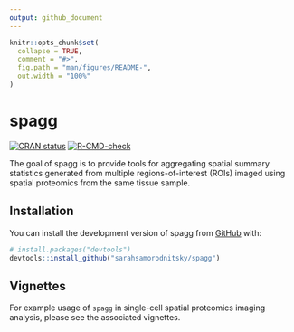 ```yaml
---
output: github_document
---
```


<!-- README.md is generated from README.Rmd. Please edit that file -->

```r
knitr::opts_chunk$set(
  collapse = TRUE,
  comment = "#>",
  fig.path = "man/figures/README-",
  out.width = "100%"
)
```

# spagg

<!-- badges: start -->
[![CRAN status](https://www.r-pkg.org/badges/version/spagg)](https://CRAN.R-project.org/package=spagg)
[![R-CMD-check](https://github.com/sarahsamorodnitsky/spagg/actions/workflows/R-CMD-check.yaml/badge.svg)](https://github.com/sarahsamorodnitsky/spagg/actions/workflows/R-CMD-check.yaml)
<!-- badges: end -->

The goal of spagg is to provide tools for aggregating spatial summary statistics generated from
multiple regions-of-interest (ROIs) imaged using spatial proteomics from the same tissue sample. 

## Installation

You can install the development version of spagg from [GitHub](https://github.com/) with:

``` r
# install.packages("devtools")
devtools::install_github("sarahsamorodnitsky/spagg")
```

## Vignettes

For example usage of `spagg` in single-cell spatial proteomics imaging analysis, please see the associated vignettes.
